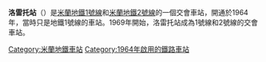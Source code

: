 {{unreferenced|time=2016-05-06T01:13:46+00:00}}
{{Infobox station 
| name          = 洛雷托<br />{{lang|it|Loreto}}
| type          = 
| style         = Milan Metro
| image         = ATM Metro Line 1 Loreto (1964) with 1963-70 built train.jpg
| image_caption = 
| address       = [[米蘭|米蘭]][[洛雷托廣場|洛雷托廣場]]
| coordinates   = {{Coord|45|29|10|N|9|13|01|E|type:railwaystation_region:IT-MI|display=inline,title}}
| line          = <!-- line information is detailed under "services" -->
| other         = 
| structure     = 地下
| platform      = 2個（1號線）<br />2個（2號線）
| depth         = 
| levels        = 2層
| tracks        = 2條（1號線）<br />2條（2號線）
| parking       = 
| bicycle       = 
| baggage_check = 
| opened        = 1號線：{{Start date|1964|11|01|df=y}}<br />2號線：{{Start date|1969|09|27|df=y}}
| closed        = 
| rebuilt       = 
| electrified   = 
| ADA           = 是
| code          = 
| owned         = {{link-en|米蘭交通公司|Azienda Trasporti Milanesi}}
| zone          = 市區  
| smartcardname =
| smartcardstatus =
| former        = 
| passengers    = 
| pass_year     = 
| pass_percent  = 
| pass_system   = 
| mpassengers   = 
| services      =
| map_locator   = 
| web           = 
}}
'''洛雷托站'''（{{lang-it|Loreto}}）是[[米蘭地鐵1號線|米蘭地鐵1號線]]和[[米蘭地鐵2號線|米蘭地鐵2號線]]的一個交會車站，開通於1964年，當時只是地鐵1號線的車站。1969年開始，洛雷托站成為1號線和2號線的交會車站。

[[Category:米蘭地鐵車站|Category:米蘭地鐵車站]]
[[Category:1964年啟用的鐵路車站|Category:1964年啟用的鐵路車站]]
